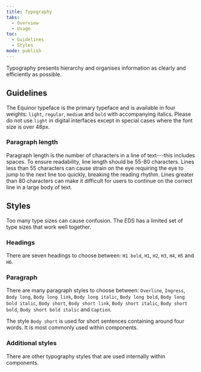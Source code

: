```yaml
---
title: Typography
tabs:
  - Overview
  - Usage
toc:
  - Guidelines
  - Styles
mode: publish
---
```


Typography presents hierarchy and organises information as clearly and efficiently as possible.

<!--One to two sentences as an introduction to the component-->

## Guidelines

<!--List how to use it, sizes, widths, grid interactions, color allowances -->

The Equinor typeface is the primary typeface and is available in four weights: `light`, `regular`, `medium` and `bold` with accompanying italics. Please do not use `light` in digital interfaces except in special cases where the font size is over 48px.

### Paragraph length

Paragraph length is the number of characters in a line of text---this includes spaces.
To ensure readability, line length should be 55-80 characters. Lines less than 55 characters can cause strain on the eye requiring the eye to jump to the next line too quickly, breaking the reading rhythm. Lines greater than 80 characters can make it difficult for users to continue on the correct line in a large body of text.

## Styles

<!--One ### heading per frame in Figma, explaining each component in that frame. One 'content' section per variation if needed -->

Too many type sizes can cause confusion. The EDS has a limited set of type sizes that work well together.

### Headings

There are seven headings to choose between: `H1 bold`, `H1`, `H2`, `H3`, `H4`, `H5` and `H6`.

<FigmaImage
  url="https://www.figma.com/file/0TbIXrrObWj80Cf7KucKYFL0/Design-Tokens?node-id=277%3A30"
  alt="Figma design for heading styles"
/>

### Paragraph

There are many paragraph styles to choose between: `Overline`, `Ingress`, `Body long`, `Body long link`, `Body long italic`, `Body long bold`, `Body long bold italic`, `Body short`, `Body short link`, `Body short italic`, `Body short bold`, `Body short bold italic` and `Caption`.

The style `Body short` is used for short sentences containing around four words. It is most commonly used within components.

<FigmaImage
  url="https://www.figma.com/file/0TbIXrrObWj80Cf7KucKYFL0/Design-Tokens?node-id=278%3A70"
  alt="Figma design for body styles"
/>

### Additional styles

There are other typography styles that are used internally within components.
